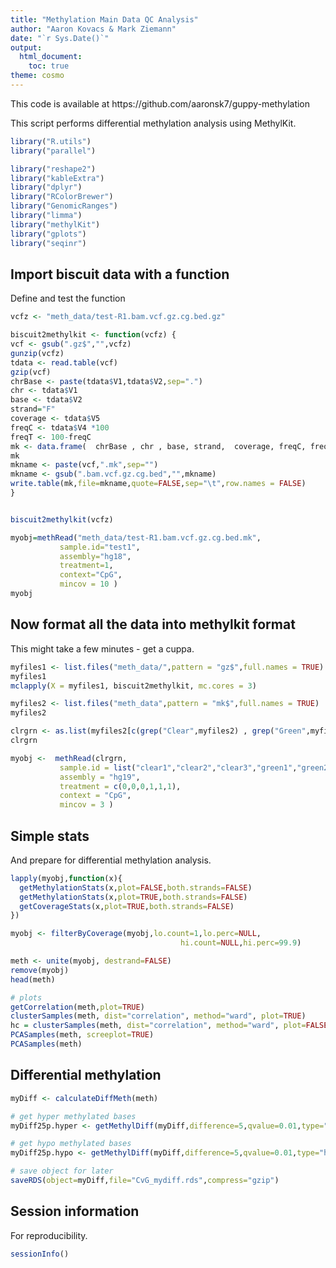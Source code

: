```yaml
---
title: "Methylation Main Data QC Analysis"
author: "Aaron Kovacs & Mark Ziemann"
date: "`r Sys.Date()`"
output:
  html_document:
    toc: true
theme: cosmo
---
```


This code is available at https://github.com/aaronsk7/guppy-methylation


This script performs differential methylation analysis using MethylKit.

```r

library("R.utils")
library("parallel")

library("reshape2")
library("kableExtra")
library("dplyr")
library("RColorBrewer")
library("GenomicRanges")
library("limma")
library("methylKit")
library("gplots")
library("seqinr")

```


## Import biscuit data with a function

Define and test the function

```r

vcfz <- "meth_data/test-R1.bam.vcf.gz.cg.bed.gz"

biscuit2methylkit <- function(vcfz) {
vcf <- gsub(".gz$","",vcfz)
gunzip(vcfz)
tdata <- read.table(vcf)
gzip(vcf)
chrBase <- paste(tdata$V1,tdata$V2,sep=".")
chr <- tdata$V1
base <- tdata$V2
strand="F"
coverage <- tdata$V5
freqC <- tdata$V4 *100 
freqT <- 100-freqC 
mk <- data.frame(  chrBase , chr , base, strand,  coverage, freqC, freqT )
mk
mkname <- paste(vcf,".mk",sep="")
mkname <- gsub(".bam.vcf.gz.cg.bed","",mkname)
write.table(mk,file=mkname,quote=FALSE,sep="\t",row.names = FALSE)
}


biscuit2methylkit(vcfz)

myobj=methRead("meth_data/test-R1.bam.vcf.gz.cg.bed.mk",
           sample.id="test1",
           assembly="hg18",
           treatment=1,
           context="CpG",
           mincov = 10 )
myobj


```

## Now format all the data into methylkit format

This might take a few minutes - get a cuppa.

```r

myfiles1 <- list.files("meth_data/",pattern = "gz$",full.names = TRUE)
myfiles1
mclapply(X = myfiles1, biscuit2methylkit, mc.cores = 3)

myfiles2 <- list.files("meth_data",pattern = "mk$",full.names = TRUE)
myfiles2

clrgrn <- as.list(myfiles2[c(grep("Clear",myfiles2) , grep("Green",myfiles2))])
clrgrn

myobj <-  methRead(clrgrn,
           sample.id = list("clear1","clear2","clear3","green1","green2","green3"),
           assembly = "hg19",
           treatment = c(0,0,0,1,1,1),
           context = "CpG",
           mincov = 3 )


```

## Simple stats

And prepare for differential methylation analysis.

```r

lapply(myobj,function(x){
  getMethylationStats(x,plot=FALSE,both.strands=FALSE)
  getMethylationStats(x,plot=TRUE,both.strands=FALSE)
  getCoverageStats(x,plot=TRUE,both.strands=FALSE)
})

myobj <- filterByCoverage(myobj,lo.count=1,lo.perc=NULL,
                                      hi.count=NULL,hi.perc=99.9)

meth <- unite(myobj, destrand=FALSE)
remove(myobj)
head(meth)

# plots
getCorrelation(meth,plot=TRUE)
clusterSamples(meth, dist="correlation", method="ward", plot=TRUE)
hc = clusterSamples(meth, dist="correlation", method="ward", plot=FALSE)
PCASamples(meth, screeplot=TRUE)
PCASamples(meth)

```


## Differential methylation


```r

myDiff <- calculateDiffMeth(meth)

# get hyper methylated bases
myDiff25p.hyper <- getMethylDiff(myDiff,difference=5,qvalue=0.01,type="hyper")

# get hypo methylated bases
myDiff25p.hypo <- getMethylDiff(myDiff,difference=5,qvalue=0.01,type="hypo")

# save object for later
saveRDS(object=myDiff,file="CvG_mydiff.rds",compress="gzip")

```


## Session information


For reproducibility.

```r
sessionInfo()
```